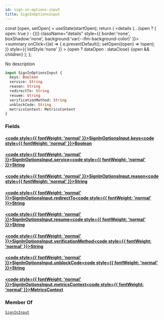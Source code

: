 ```yaml
---
id: sign-in-options-input
title: SignInOptionsInput
---
```









  const [open, setOpen] = useState(startOpen);
  return (
    <details {...(open ? { open: true } : {})} className="details" style={{ border:'none', boxShadow:'none', background:'var(--ifm-background-color)' }}>
      <summary
        onClick={(e) => {
          e.preventDefault();
          setOpen((open) => !open);
        }}
        style={{ listStyle:'none' }}
      >
      {open ? dataOpen : dataClose}
      </summary>
      {open && children}
    </details>
  );
};








No description


```graphql
input SignInOptionsInput {
  keys: Boolean
  service: String
  reason: String
  redirectTo: String
  resume: String
  verificationMethod: String
  unblockCode: String
  metricsContext: MetricsContext
}
```




### Fields

#### [<code style={{ fontWeight: 'normal' }}>SignInOptionsInput.<b>keys</b></code>](#)<Bullet />[<code style={{ fontWeight: 'normal' }}><b>Boolean</b></code>](/gql-api/types/scalars/boolean.mdx) <Badge class="badge badge--secondary " text="scalar"/> 



#### [<code style={{ fontWeight: 'normal' }}>SignInOptionsInput.<b>service</b></code>](#)<Bullet />[<code style={{ fontWeight: 'normal' }}><b>String</b></code>](/gql-api/types/scalars/string.mdx) <Badge class="badge badge--secondary " text="scalar"/> 



#### [<code style={{ fontWeight: 'normal' }}>SignInOptionsInput.<b>reason</b></code>](#)<Bullet />[<code style={{ fontWeight: 'normal' }}><b>String</b></code>](/gql-api/types/scalars/string.mdx) <Badge class="badge badge--secondary " text="scalar"/> 



#### [<code style={{ fontWeight: 'normal' }}>SignInOptionsInput.<b>redirectTo</b></code>](#)<Bullet />[<code style={{ fontWeight: 'normal' }}><b>String</b></code>](/gql-api/types/scalars/string.mdx) <Badge class="badge badge--secondary " text="scalar"/> 



#### [<code style={{ fontWeight: 'normal' }}>SignInOptionsInput.<b>resume</b></code>](#)<Bullet />[<code style={{ fontWeight: 'normal' }}><b>String</b></code>](/gql-api/types/scalars/string.mdx) <Badge class="badge badge--secondary " text="scalar"/> 



#### [<code style={{ fontWeight: 'normal' }}>SignInOptionsInput.<b>verificationMethod</b></code>](#)<Bullet />[<code style={{ fontWeight: 'normal' }}><b>String</b></code>](/gql-api/types/scalars/string.mdx) <Badge class="badge badge--secondary " text="scalar"/> 



#### [<code style={{ fontWeight: 'normal' }}>SignInOptionsInput.<b>unblockCode</b></code>](#)<Bullet />[<code style={{ fontWeight: 'normal' }}><b>String</b></code>](/gql-api/types/scalars/string.mdx) <Badge class="badge badge--secondary " text="scalar"/> 



#### [<code style={{ fontWeight: 'normal' }}>SignInOptionsInput.<b>metricsContext</b></code>](#)<Bullet />[<code style={{ fontWeight: 'normal' }}><b>MetricsContext</b></code>](/gql-api/types/inputs/metrics-context.mdx) <Badge class="badge badge--secondary " text="input"/> 







### Member Of

[`SignInInput`](/gql-api/types/inputs/sign-in-input.mdx)  <Badge class="badge badge--secondary badge--relation" text="input"/>